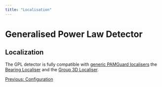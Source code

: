 ```yaml
---
title: "Localisation"
---
```

Generalised Power Law Detector
==============================

Localization
------------

The GPL detector is fully compatible with [generic PAMGuard localisers](../../../localisation/docs/localisation_generic.html) the [Bearing Localiser](../../../localisation/bearingLocaliser/docs/BL_Overview.html) and the [Group 3D Localiser](../../../localisation/group3d/docs/3doverview.html).

  
  

[Previous: Configuration](displays.html)
